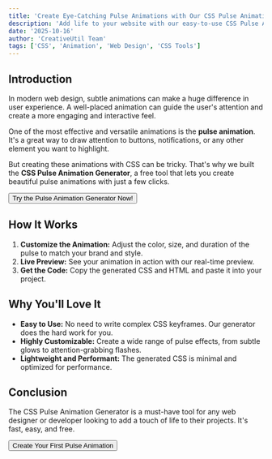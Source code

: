 ```yaml
---
title: 'Create Eye-Catching Pulse Animations with Our CSS Pulse Animation Generator'
description: 'Add life to your website with our easy-to-use CSS Pulse Animation Generator. Create smooth, subtle animations that draw attention to important elements. No keyframes required!'
date: '2025-10-16'
author: 'CreativeUtil Team'
tags: ['CSS', 'Animation', 'Web Design', 'CSS Tools']
---
```



## Introduction

In modern web design, subtle animations can make a huge difference in user experience. A well-placed animation can guide the user's attention and create a more engaging and interactive feel.

One of the most effective and versatile animations is the **pulse animation**. It's a great way to draw attention to buttons, notifications, or any other element you want to highlight.

But creating these animations with CSS can be tricky. That's why we built the **CSS Pulse Animation Generator**, a free tool that lets you create beautiful pulse animations with just a few clicks.

<div className="flex justify-center my-8">
  <Button asChild size="lg">
    <Link to="/tools/pulse-animation">Try the Pulse Animation Generator Now!</Link>
  </Button>
</div>

## How It Works

1.  **Customize the Animation:** Adjust the color, size, and duration of the pulse to match your brand and style.
2.  **Live Preview:** See your animation in action with our real-time preview.
3.  **Get the Code:** Copy the generated CSS and HTML and paste it into your project.

## Why You'll Love It

*   **Easy to Use:** No need to write complex CSS keyframes. Our generator does the hard work for you.
*   **Highly Customizable:** Create a wide range of pulse effects, from subtle glows to attention-grabbing flashes.
*   **Lightweight and Performant:** The generated CSS is minimal and optimized for performance.

## Conclusion

The CSS Pulse Animation Generator is a must-have tool for any web designer or developer looking to add a touch of life to their projects. It's fast, easy, and free.

<div className="flex justify-center my-8">
  <Button asChild size="lg">
    <Link to="/tools/pulse-animation">Create Your First Pulse Animation</Link>
  </Button>
</div>
